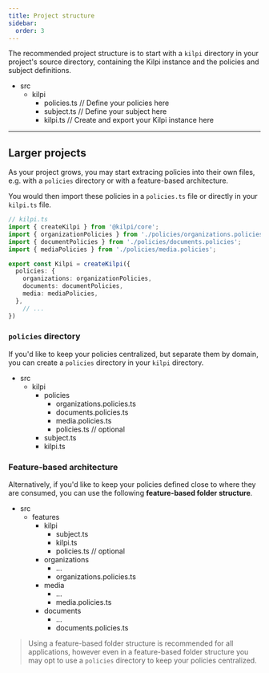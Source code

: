 ```yaml
---
title: Project structure
sidebar:
  order: 3
---
```



The recommended project structure is to start with a `kilpi` directory in your project's source directory, containing the Kilpi instance and the policies and subject definitions.

<FileTree>

- src
  - kilpi
    - policies.ts // Define your policies here
    - subject.ts // Define your subject here
    - kilpi.ts // Create and export your Kilpi instance here

</FileTree>

---

## Larger projects

As your project grows, you may start extracing policies into their own files, e.g. with a `policies` directory or with a feature-based architecture.

You would then import these policies in a `policies.ts` file or directly in your `kilpi.ts` file.

```ts
// kilpi.ts
import { createKilpi } from '@kilpi/core';
import { organizationPolicies } from './policies/organizations.policies';
import { documentPolicies } from './policies/documents.policies';
import { mediaPolicies } from './policies/media.policies';

export const Kilpi = createKilpi({
  policies: {
    organizations: organizationPolicies,
    documents: documentPolicies,
    media: mediaPolicies,
  },
    // ...
})
```

### `policies` directory

If you'd like to keep your policies centralized, but separate them by domain, you can create a `policies` directory in your `kilpi` directory.

<FileTree>

- src
  - kilpi
    - policies
      - organizations.policies.ts
      - documents.policies.ts
      - media.policies.ts
      - policies.ts // optional
    - subject.ts
    - kilpi.ts

</FileTree>

### Feature-based architecture

Alternatively, if you'd like to keep your policies defined close to where they are consumed, you can use the following **feature-based folder structure**.

<FileTree>

- src
  - features
    - kilpi
      - subject.ts
      - kilpi.ts
      - policies.ts // optional
    - organizations
      - ...
      - organizations.policies.ts
    - media
      - ...
      - media.policies.ts
    - documents
      - ...
      - documents.policies.ts

</FileTree>

> Using a feature-based folder structure is recommended for all applications, however even in a feature-based folder structure you may opt to use a `policies` directory to keep your policies centralized.

